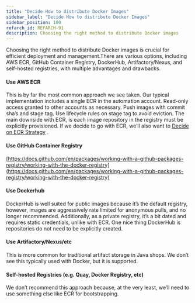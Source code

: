 ```yaml
---
title: "Decide How to distribute Docker Images"
sidebar_label: "Decide How to distribute Docker Images"
sidebar_position: 100
refarch_id: REFARCH-91
description: Choosing the right method to distribute Docker images
---
```


<Intro>
Choosing the right method to distribute Docker images is crucial for efficient deployment and management.There are various options, including AWS ECR, GitHub Container Registry, DockerHub, Artifactory/Nexus, and self-hosted registries, with multiple advantages and drawbacks.
</Intro>

#### Use AWS ECR

This is by far the most common approach we see taken. Our typical implementation includes a single ECR in the automation account. Read-only access granted to other accounts as necessary. Push images with commit sha’s and stage tag. Use lifecycle rules on stage tag to avoid eviction. The main downside with ECR, is each image repository in the registry must be explicitly provisioned. If we decide to go with ECR, we’ll also want to [Decide on ECR Strategy](/layers/foundation/design-decisions/decide-on-ecr-strategy) .

#### Use GitHub Container Registry

[https://docs.github.com/en/packages/working-with-a-github-packages-registry/working-with-the-docker-registry](https://docs.github.com/en/packages/working-with-a-github-packages-registry/working-with-the-docker-registry)

#### Use Dockerhub

DockerHub is well suited for public images because it’s the default registry, however, images are aggressively rate limited for anonymous pulls, and no longer recommended. Additionally, as a private registry, it’s a bit dated and requires static credentials, unlike with ECR. One nice thing DockerHub is repositories do not need to be explicitly created.

#### Use Artifactory/Nexus/etc

This is more common for traditional artifact storage in Java shops. We don’t see this typically used with Docker, but it is supported.



#### Self-hosted Registries (e.g. Quay, Docker Registry, etc)

We don’t recommend this approach because, at the very least, we’ll need to use something else like ECR for bootstrapping.


